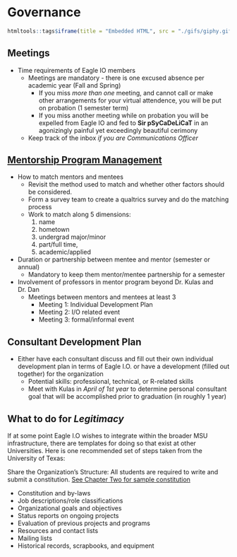 # Governance

```{r kitty2, echo=FALSE, warning=FALSE}
htmltools::tags$iframe(title = "Embedded HTML", src = "./gifs/giphy.gif", height=488, width=488)
```


## Meetings
* Time requirements of Eagle IO members 
    + Meetings are mandatory - there is one excused absence per academic year (Fall and Spring)
        + If you miss *more than one* meeting, and cannot call or make other arrangements for your virtual attendence, you will be put on probation (1 semester term) 
        + If you miss another meeting while on probation you will be expelled from Eagle IO and fed to **Sir pSyCaDeLiCaT** in an agonizingly painful yet exceedingly beautiful cerimony
    + Keep track of the inbox *if you are Communications Officer*

## [Mentorship Program Management](https://bookdown.org/kulasj/mentoruser/)
* How to match mentors and mentees 
    + Revisit the method used to match and whether other factors should be considered.
    + Form a survey team to create a qualtrics survey and do the matching process
    + Work to match along 5 dimensions: 
        1. name
        2. hometown
        3. undergrad major/minor
        4. part/full time, 
        5. academic/applied 
* Duration or partnership between mentee and mentor (semester or annual)
    + Mandatory to keep them mentor/mentee partnership for a semester
        
* Involvement of professors in mentor program beyond Dr. Kulas and Dr. Dan
    + Meetings between mentors and mentees at least 3 
        + Meeting 1: Individual Development Plan
        + Meeting 2: I/O related event
        + Meeting 3: formal/informal event 

## Consultant Development Plan 
* Either have each consultant discuss and fill out their own individual development plan in terms of Eagle I.O. or have a development (filled out together) for the organization
    + Potential skills: professional, technical, or R-related skills
    + Meet with Kulas in *April of 1st year* to determine personal consultant goal that will be accomplished prior to graduation (in roughly 1 year)


## What to do for *Legitimacy*

If at some point Eagle I.O wishes to integrate within the broader MSU infrastructure, there are templates for doing so that exist at other Universities. Here is one recommended set of steps taken from the University of Texas:

Share the Organization’s Structure: All students are required to write and submit a constitution. [See Chapter Two for sample constitution](https://www.utdallas.edu/soc/manual/04/#leadership)

+ Constitution and by-laws
+ Job descriptions/role classifications
+ Organizational goals and objectives
+ Status reports on ongoing projects
+ Evaluation of previous projects and programs
+ Resources and contact lists
+ Mailing lists
+ Historical records, scrapbooks, and equipment
